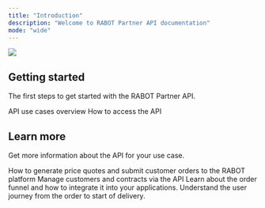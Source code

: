 ```yaml
---
title: "Introduction"
description: "Welcome to RABOT Partner API documentation"
mode: "wide"
---
```


![](/images/RE_background.png)

## Getting started

The first steps to get started with the RABOT Partner API.

<CardGroup cols={2}>
  <Card title="Introduction" icon="circle-info" href="guides/introduction">
    API use cases overview
  </Card>
  <Card title="Access to the API" icon="key" href="guides/access">
    How to access the API
  </Card>
</CardGroup>

## Learn more

Get more information about the API for your use case.

<CardGroup cols={2}>
  <Card title="Manging orders" icon="gear-complex" href="guides/orders">
    How to generate price quotes and submit customer orders to the RABOT platform
  </Card>
  <Card title="Customers and Contracts" icon="building-user" href="guides/customers_contracts">
    Manage customers and contracts via the API
  </Card>
  <Card title="Whitelabel order funnel" icon="cart-shopping" href="guides/funnel">
    Learn about the order funnel and how to integrate it into your applications.
  </Card>
  <Card title="Onboarding user journey" icon="envelope" href="guides/email_documents">
    Understand the user journey from the order to start of delivery.
  </Card>
</CardGroup>